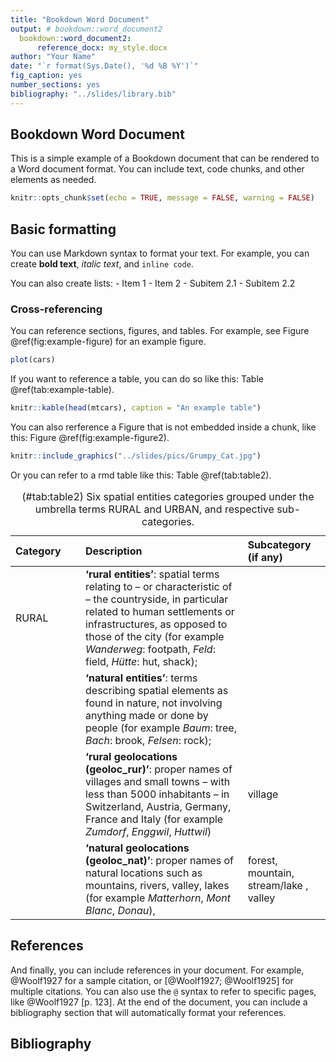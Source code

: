 ```yaml
---
title: "Bookdown Word Document"
output: # bookdown::word_document2
  bookdown::word_document2:
      reference_docx: my_style.docx
author: "Your Name"
date: "`r format(Sys.Date(), '%d %B %Y')`"
fig_caption: yes
number_sections: yes
bibliography: "../slides/library.bib"
---
```


## Bookdown Word Document

This is a simple example of a Bookdown document that can be rendered to a Word document format. You can include text, code chunks, and other elements as needed.

```r
knitr::opts_chunk$set(echo = TRUE, message = FALSE, warning = FALSE)
```

## Basic formatting

You can use Markdown syntax to format your text. For example, you can create **bold text**, *italic text*, and `inline code`.

You can also create lists:
- Item 1 
- Item 2
  - Subitem 2.1
  - Subitem 2.2
  
### Cross-referencing

You can reference sections, figures, and tables. For example, see Figure \@ref(fig:example-figure) for an example figure.

```r
plot(cars)
```

If you want to reference a table, you can do so like this: Table \@ref(tab:example-table).

```r
knitr::kable(head(mtcars), caption = "An example table")
```

You can also rerference a Figure that is not embedded inside a chunk, like this: Figure \@ref(fig:example-figure2).

```r

knitr::include_graphics("../slides/pics/Grumpy_Cat.jpg")

```



Or you can refer to a rmd table like this: Table \@ref(tab:table2).

| **Category** | **Description** | **Subcategory (if any)** |
|:---------|:----------------------|:-----------|
| RURAL | **'rural entities'**: spatial terms relating to -- or characteristic of -- the countryside, in particular related to human settlements or infrastructures, as opposed to those of the city (for example *Wanderweg*: footpath, *Feld*: field, *Hütte*: hut, shack); |  |
|  | **'natural entities'**: terms describing spatial elements as found in nature, not involving anything made or done by people (for example *Baum*: tree, *Bach*: brook, *Felsen*: rock); |  |
|  | **'rural geolocations (geoloc_rur)'**: proper names of villages and small towns -- with less than 5000 inhabitants -- in Switzerland, Austria, Germany, France and Italy (for example *Zumdorf*, *Enggwil*, *Huttwil*) | village |
|  | **'natural geolocations (geoloc_nat)'**: proper names of natural locations such as mountains, rivers, valley, lakes (for example *Matterhorn*, *Mont Blanc*, *Donau*), | forest, mountain, stream/lake , valley |

Table: (\#tab:table2) Six spatial entities categories grouped under the umbrella terms RURAL and URBAN, and respective sub-categories.


## References

And finally, you can include references in your document. For example, @Woolf1927 for a sample citation, or [@Woolf1927; @Woolf1925] for multiple citations. You can also use the `@` syntax to refer to specific pages, like @Woolf1927[p. 123]. At the end of the document, you can include a bibliography section that will automatically format your references.


## Bibliography
